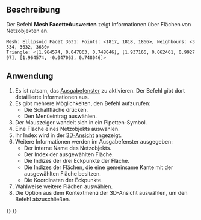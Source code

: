 <languages/>

{{Docnav/de
|[[Mesh_Evaluation/de|Auswertung]]
|[[Mesh_CurvatureInfo/de|Krümmungsinfo]]
|[[Mesh_Workbench/de|Mesh]]
|IconL=Mesh_Evaluation.svg
|IconR=Mesh_CurvatureInfo.svg
|IconC=Workbench_Mesh.svg
}}

{{GuiCommand/de
|Name=Mesh EvaluateFacet
|Name/de=Mesh FacetteAuswerten
|MenuLocation= Netze → Analysieren → Dreiecksinformation
|Workbenches=[[Mesh_Workbench/de|Mesh]]
}}

<span id="Description"></span>
==Beschreibung==

Der Befehl '''Mesh FacetteAuswerten''' zeigt Informationen über Flächen von Netzobjekten an.

 Mesh: Ellipsoid Facet 3631: Points: <1817, 1818, 1866>, Neighbours: <3534, 3632, 3630>
 Triangle: <[1.964574, 0.047063, 0.748046], [1.937166, 0.062461, 0.992797], [1.964574, -0.047063, 0.748046]>
{{Caption|Beispiel der Informationen, die im Ausgabefenster angezeigt werden}}

<span id="Usage"></span>
==Anwendung==

# Es ist ratsam, das [[Report_view/de|Ausgabefenster]] zu aktivieren. Der Befehl gibt dort detaillierte Informationen aus.
# Es gibt mehrere Möglichkeiten, den Befehl aufzurufen:
#* Die Schaltfläche {{Button|[[Image:Mesh_EvaluateFacet.svg|16px]] [[Mesh_EvaluateFacet/de|Dreiecksinformation]]}} drücken.
#* Den Menüeintrag {{MenuCommand|Netze → Analysieren → [[Image:Mesh_EvaluateFacet.svg|16px]] Dreiecksinformation}} auswählen.
# Der Mauszeiger wandelt sich in ein Pipetten-Symbol.
# Eine Fläche eines Netzobjekts auswählen.
# Ihr Index wird in der [[3D_view/de|3D-Ansicht]] angezeigt.
# Weitere Informationen werden im Ausgabefenster ausgegeben:
#* Der interne Name des Netzobjekts.
#* Der Index der ausgewählten Fläche.
#* Die Indizes der drei Eckpunkte der Fläche.
#* Die Indizes der Flächen, die eine gemeinsame Kante mit der ausgewählten Fläche besitzen.
#* Die Koordinaten der Eckpunkte.
# Wahlweise weitere Flächen auswählen.
# Die Option {{MenuCommand|Info-Modus verlassen}} aus dem Kontextmenü der 3D-Ansicht auswählen, um den Befehl abzuschließen.


{{Docnav/de
|[[Mesh_Evaluation/de|Auswertung]]
|[[Mesh_CurvatureInfo/de|Krümmungsinfo]]
|[[Mesh_Workbench/de|Mesh]]
|IconL=Mesh_Evaluation.svg
|IconR=Mesh_CurvatureInfo.svg
|IconC=Workbench_Mesh.svg
}}

{{Mesh Tools navi{{#translation:}}}}
{{Userdocnavi{{#translation:}}}}
{{clear}}